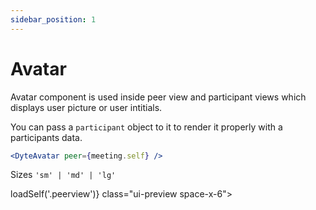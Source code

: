 ```yaml
---
sidebar_position: 1
---
```


# Avatar

Avatar component is used inside peer view and participant views which displays user picture or user intitials.

You can pass a `participant` object to it to render it properly with a participants data.

```jsx
<DyteAvatar peer={meeting.self} />
```


Sizes `'sm' | 'md' | 'lg'`

<div ref={() => loadSelf('.peerview')} class="ui-preview space-x-6">
    <dyte-avatar class="peerview" size="sm" />
    <dyte-avatar class="peerview" size="md" />
    <dyte-avatar class="peerview" size="lg" />
</div>
